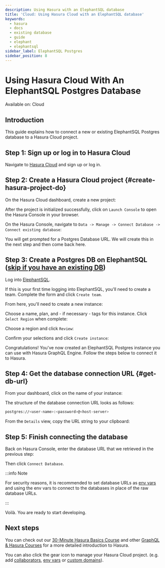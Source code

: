 ```yaml
---
description: Using Hasura with an ElephantSQL database
title: 'Cloud: Using Hasura Cloud with an ElephantSQL database'
keywords:
  - hasura
  - docs
  - existing database
  - guide
  - elephant
  - elephantsql
sidebar_label: ElephantSQL Postgres
sidebar_position: 8
---
```



# Using Hasura Cloud With An ElephantSQL Postgres Database

<div className='badge badge--primary heading-badge'>Available on: Cloud</div>

## Introduction

This guide explains how to connect a new or existing ElephantSQL Postgres database to a Hasura Cloud project.

## Step 1: Sign up or log in to Hasura Cloud

Navigate to [Hasura Cloud](https://cloud.hasura.io/signup/?pg=docs&plcmt=body&cta=navigate-to-hasura-cloud&tech=default)
and sign up or log in.

## Step 2: Create a Hasura Cloud project {#create-hasura-project-do}

On the Hasura Cloud dashboard, create a new project:

<Thumbnail src='/img/cloud-dbs/create-hasura-cloud-project.png' alt='Create Hasura Cloud project' />

After the project is initialized successfully, click on `Launch Console` to open the Hasura Console in your browser.

On the Hasura Console, navigate to `Data -> Manage -> Connect Database -> Connect existing database`:

You will get prompted for a Postgres Database URL. We will create this in the next step and then come back here.

<Thumbnail src='/img/cloud-dbs/existing-db-setup.png' alt='Hasura Cloud database setup' width='700px' />

## Step 3: Create a Postgres DB on ElephantSQL ([skip if you have an existing DB](#get-db-url))

Log into [ElephantSQL](https://customer.elephantsql.com/login).

If this is your first time logging into ElephantSQL, you'll need to create a team. Complete the form and click
`Create team`.

<Thumbnail src='/img/cloud-dbs/elephant/elephant-create-team.png' alt='Create Elephant team' width='700px' />

From here, you'll need to create a new instance:

<Thumbnail
  src='/img/cloud-dbs/elephant/elephant-create-instance.png'
  alt='Create new Elephant instance'
  width='700px'
/>

Choose a name, plan, and - if necessary - tags for this instance. Click `Select Region` when complete:

<Thumbnail
  src='/img/cloud-dbs/elephant/elephant-instance-details.png'
  alt='Add details to Elephant instance'
  width='700px'
/>

Choose a region and click `Review`:

<Thumbnail
  src='/img/cloud-dbs/elephant/elephant-select-region.png'
  alt='Choose region for Elephant instance'
  width='700px'
/>

Confirm your selections and click `Create instance`:

<Thumbnail src='/img/cloud-dbs/elephant/elephant-confirm-instance.png' alt='Create Elephant instance' width='700px' />

Congratulations! You've now created an ElephantSQL Postgres instance you can use with Hasura GraphQL Engine. Follow the
steps below to connect it to Hasura.

## Step 4: Get the database connection URL {#get-db-url}

From your dashboard, click on the name of your instance:

<Thumbnail src='/img/cloud-dbs/elephant/elephant-choose-instance.png' alt='Choose Elephant instance' width='700px' />

The structure of the database connection URL looks as follows:

```bash
postgres://<user-name>:<password>@<host-server>
```

From the `Details` view, copy the URL string to your clipboard:

<Thumbnail
  src='/img/cloud-dbs/elephant/elephant-connection-string.png'
  alt='Get the connection string for the database'
  width='700px'
/>

## Step 5: Finish connecting the database

Back on Hasura Console, enter the database URL that we retrieved in the previous step:

<Thumbnail
  src='/img/cloud-dbs/elephant/elephant-connect-db.png'
  alt='Add the connection string to your Hasura Console'
  width='700px'
/>

Then click `Connect Database`.

:::info Note

For security reasons, it is recommended to set database URLs as
[env vars](/projects/env-vars.mdx#manage-project-env-vars) and using the env vars to connect to the databases in place
of the raw database URLs.

:::

Voilà. You are ready to start developing.

<Thumbnail src='/img/cloud-dbs/hasura-console.png' alt='Hasura Console' />

## Next steps

You can check out our [30-Minute Hasura Basics Course](https://hasura.io/learn/graphql/hasura/introduction/) and other
[GraphQL & Hasura Courses](https://hasura.io/learn/) for a more detailed introduction to Hasura.

You can also click the gear icon to manage your Hasura Cloud project. (e.g. add
[collaborators](/projects/collaborators.mdx#manage-project-collaborators),
[env vars](/projects/env-vars.mdx#manage-project-env-vars) or
[custom domains](/projects/domains.mdx#manage-project-domains)).

<Thumbnail src='/img/getting-started/project-manage.png' alt='Project actions' width='860px' />
